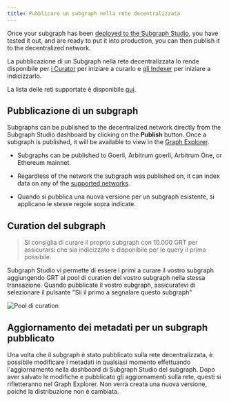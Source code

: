 ```yaml
---
title: Pubblicare un subgraph nella rete decentralizzata
---
```


Once your subgraph has been [deployed to the Subgraph Studio](/deploying/deploying-a-subgraph-to-studio), you have tested it out, and are ready to put it into production, you can then publish it to the decentralized network.

La pubblicazione di un Subgraph nella rete decentralizzata lo rende disponibile per [i Сurator](/network/curating) per iniziare a curarlo e [gli Indexer](/network/indexing) per iniziare a indicizzarlo.

<VideoEmbed youtube="HfDgC2oNnwo" />

La lista delle reti supportate è disponibile [qui](/developing/supported-networks).

## Pubblicazione di un subgraph

Subgraphs can be published to the decentralized network directly from the Subgraph Studio dashboard by clicking on the **Publish** button. Once a subgraph is published, it will be available to view in the [Graph Explorer](https://thegraph.com/explorer/).

- Subgraphs can be published to Goerli, Arbitrum goerli, Arbitrum One, or Ethereum mainnet.

- Regardless of the network the subgraph was published on, it can index data on any of the [supported networks](/developing/supported-networks).

- Quando si pubblica una nuova versione per un subgraph esistente, si applicano le stesse regole sopra indicate.

## Curation del subgraph

> Si consiglia di curare il proprio subgraph con 10.000 GRT per assicurarsi che sia indicizzato e disponibile per le query il prima possibile.

Subgraph Studio vi permette di essere i primi a curare il vostro subgraph aggiungendo GRT al pool di curation del vostro subgraph nella stessa transazione. Quando pubblicate il vostro subgraph, assicuratevi di selezionare il pulsante "Sii il primo a segnalare questo subgraph"

![Pool di curation](/img/curate-own-subgraph-tx.png)

## Aggiornamento dei metadati per un subgraph pubblicato

Una volta che il subgraph è stato pubblicato sulla rete decentralizzata, è possibile modificare i metadati in qualsiasi momento effettuando l'aggiornamento nella dashboard di Subgraph Studio del subgraph. Dopo aver salvato le modifiche e pubblicato gli aggiornamenti sulla rete, questi si rifletteranno nel Graph Explorer. Non verrà creata una nuova versione, poiché la distribuzione non è cambiata.
